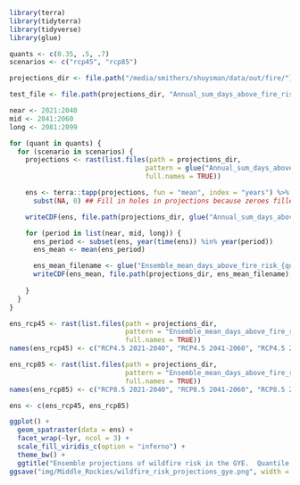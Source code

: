 

``` r
library(terra)
library(tidyterra)
library(tidyverse)
library(glue)

quants <- c(0.35, .5, .7)
scenarios <- c("rcp45", "rcp85")

projections_dir <- file.path("/media/smithers/shuysman/data/out/fire/")

test_file <- file.path(projections_dir, "Annual_sum_days_above_fire_risk_threshold_0.35_inmcm4_rcp85.nc")

near <- 2021:2040
mid <- 2041:2060
long <- 2081:2099

for (quant in quants) {
  for (scenario in scenarios) {
    projections <- rast(list.files(path = projections_dir,
                                  pattern = glue("Annual_sum_days_above_fire_risk_threshold_{quant}_.*_{scenario}.nc"),
                                  full.names = TRUE))

    ens <- terra::tapp(projections, fun = "mean", index = "years") %>%
      subst(NA, 0) ## Fill in holes in projections because zeroes filled as NA

    writeCDF(ens, file.path(projections_dir, glue("Annual_sum_days_above_fire_risk_threshold_{quant}_ensemble_{scenario}.nc")), overwrite = TRUE)

    for (period in list(near, mid, long)) {
      ens_period <- subset(ens, year(time(ens)) %in% year(period))
      ens_mean <- mean(ens_period)

      ens_mean_filename <- glue("Ensemble_mean_days_above_fire_risk_{quant}_{scenario}_{head(period, 1)}-{tail(period, 1)}.nc")
      writeCDF(ens_mean, file.path(projections_dir, ens_mean_filename), overwrite = TRUE)
      
    }
  }
}

```

```r
ens_rcp45 <- rast(list.files(path = projections_dir,
                             pattern = "Ensemble_mean_days_above_fire_risk_0.35_rcp45.*.nc",
                             full.names = TRUE))
names(ens_rcp45) <- c("RCP4.5 2021-2040", "RCP4.5 2041-2060", "RCP4.5 2081-2099")

ens_rcp85 <- rast(list.files(path = projections_dir,
                             pattern = "Ensemble_mean_days_above_fire_risk_0.35_rcp85.*.nc",
                             full.names = TRUE))
names(ens_rcp85) <- c("RCP8.5 2021-2040", "RCP8.5 2041-2060", "RCP8.5 2081-2099")

ens <- c(ens_rcp45, ens_rcp85)

ggplot() +
  geom_spatraster(data = ens) +
  facet_wrap(~lyr, ncol = 3) +
  scale_fill_viridis_c(option = "inferno") +
  theme_bw() +
  ggtitle("Ensemble projections of wildfire risk in the GYE.  Quantile threshold = 0.35")
ggsave("img/Middle_Rockies/wildfire_risk_projections_gye.png", width = 8, height = 8)
```
